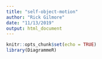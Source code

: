 ```yaml
---
title: "self-object-motion"
author: "Rick Gilmore"
date: "11/13/2019"
output: html_document
---
```


```r
knitr::opts_chunk$set(echo = TRUE)
library(DiagrammeR)
```

```r

```


